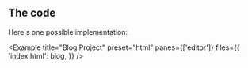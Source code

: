 
## The code

Here's one possible implementation:

<Example
  title="Blog Project"
  preset="html"
  panes={['editor']}
  files={{
    'index.html': blog,
  }}
/>
